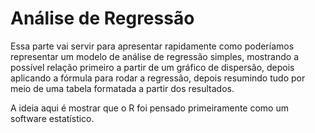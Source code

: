 # Análise de Regressão

Essa parte vai servir para apresentar rapidamente como poderíamos representar um modelo de análise de regressão simples, mostrando a possível relação primeiro a partir de um gráfico de dispersão, depois aplicando a fórmula para rodar a regressão, depois resumindo tudo por meio de uma tabela formatada a partir dos resultados.

A ideia aqui é mostrar que o R foi pensado primeiramente como um software estatístico.